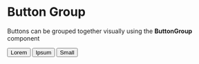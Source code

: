 
<Meta title="Form Components/Button/Button Group" component={ButtonGroup} />

# Button Group

Buttons can be grouped together visually using the **ButtonGroup** component

<Canvas>
  <Story name="ButtonGroup">
    <ButtonGroup>
      <Button type="button" kind="secondary" display="inline">
        Lorem
      </Button>
      <Button type="button" kind="secondary" display="inline">
        Ipsum
      </Button>
      <Button type="button" kind="secondary" display="inline">
        Small
      </Button>
    </ButtonGroup>
  </Story>
</Canvas>
